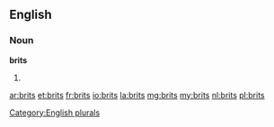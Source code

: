 ==English==
{{wikipedia}}
===Noun===
'''brits'''

# {{plural of|[[brit]]}}

[[Category:English plurals]]

[[ar:brits]]
[[et:brits]]
[[fr:brits]]
[[io:brits]]
[[la:brits]]
[[mg:brits]]
[[my:brits]]
[[nl:brits]]
[[pl:brits]]